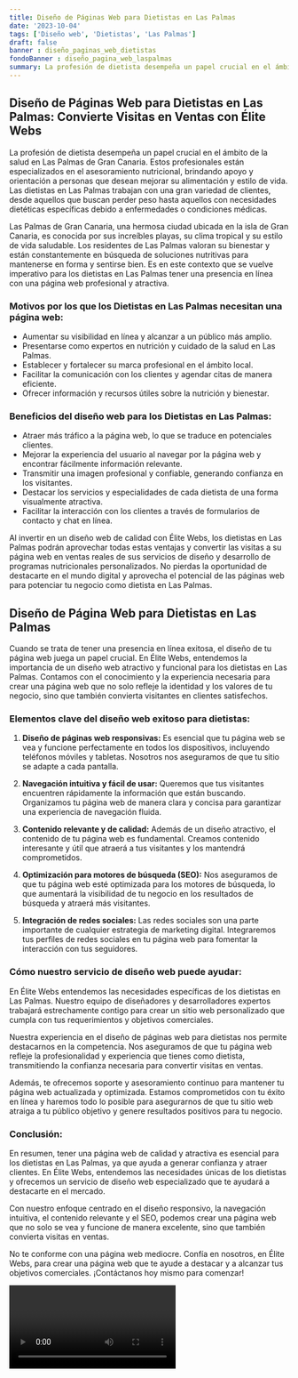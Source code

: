 ```yaml
---
title: Diseño de Páginas Web para Dietistas en Las Palmas
date: '2023-10-04'
tags: ['Diseño web', 'Dietistas', 'Las Palmas']
draft: false
banner : diseño_paginas_web_dietistas
fondoBanner : diseño_pagina_web_laspalmas
summary: La profesión de dietista desempeña un papel crucial en el ámbito de la salud en Las Palmas de Gran Canaria. Estos profesionales están especializados en el asesoramiento nutricional, brindando apoyo y orientación a personas que desean mejorar su alimentación y estilo de vida. Las dietistas en Las Palmas trabajan con una gran variedad de clientes, desde aquellos que buscan perder peso hasta aquellos con necesidades dietéticas específicas debido a enfermedades o condiciones médicas.
---
```


## Diseño de Páginas Web para Dietistas en Las Palmas: Convierte Visitas en Ventas con Élite Webs

La profesión de dietista desempeña un papel crucial en el ámbito de la salud en Las Palmas de Gran Canaria. Estos profesionales están especializados en el asesoramiento nutricional, brindando apoyo y orientación a personas que desean mejorar su alimentación y estilo de vida. Las dietistas en Las Palmas trabajan con una gran variedad de clientes, desde aquellos que buscan perder peso hasta aquellos con necesidades dietéticas específicas debido a enfermedades o condiciones médicas.

Las Palmas de Gran Canaria, una hermosa ciudad ubicada en la isla de Gran Canaria, es conocida por sus increíbles playas, su clima tropical y su estilo de vida saludable. Los residentes de Las Palmas valoran su bienestar y están constantemente en búsqueda de soluciones nutritivas para mantenerse en forma y sentirse bien. Es en este contexto que se vuelve imperativo para los dietistas en Las Palmas tener una presencia en línea con una página web profesional y atractiva.

### Motivos por los que los Dietistas en Las Palmas necesitan una página web:

- Aumentar su visibilidad en línea y alcanzar a un público más amplio.
- Presentarse como expertos en nutrición y cuidado de la salud en Las Palmas.
- Establecer y fortalecer su marca profesional en el ámbito local.
- Facilitar la comunicación con los clientes y agendar citas de manera eficiente.
- Ofrecer información y recursos útiles sobre la nutrición y bienestar.

### Beneficios del diseño web para los Dietistas en Las Palmas:

- Atraer más tráfico a la página web, lo que se traduce en potenciales clientes.
- Mejorar la experiencia del usuario al navegar por la página web y encontrar fácilmente información relevante.
- Transmitir una imagen profesional y confiable, generando confianza en los visitantes.
- Destacar los servicios y especialidades de cada dietista de una forma visualmente atractiva.
- Facilitar la interacción con los clientes a través de formularios de contacto y chat en línea.

Al invertir en un diseño web de calidad con Élite Webs, los dietistas en Las Palmas podrán aprovechar todas estas ventajas y convertir las visitas a su página web en ventas reales de sus servicios de diseño y desarrollo de programas nutricionales personalizados. No pierdas la oportunidad de destacarte en el mundo digital y aprovecha el potencial de las páginas web para potenciar tu negocio como dietista en Las Palmas.

<GifSeo />

<Cta />

## Diseño de Página Web para Dietistas en Las Palmas

Cuando se trata de tener una presencia en línea exitosa, el diseño de tu página web juega un papel crucial. En Élite Webs, entendemos la importancia de un diseño web atractivo y funcional para los dietistas en Las Palmas. Contamos con el conocimiento y la experiencia necesaria para crear una página web que no solo refleje la identidad y los valores de tu negocio, sino que también convierta visitantes en clientes satisfechos.

### Elementos clave del diseño web exitoso para dietistas:

1. **Diseño de páginas web responsivas:** Es esencial que tu página web se vea y funcione perfectamente en todos los dispositivos, incluyendo teléfonos móviles y tabletas. Nosotros nos aseguramos de que tu sitio se adapte a cada pantalla.

2. **Navegación intuitiva y fácil de usar:** Queremos que tus visitantes encuentren rápidamente la información que están buscando. Organizamos tu página web de manera clara y concisa para garantizar una experiencia de navegación fluida.

3. **Contenido relevante y de calidad:** Además de un diseño atractivo, el contenido de tu página web es fundamental. Creamos contenido interesante y útil que atraerá a tus visitantes y los mantendrá comprometidos.

4. **Optimización para motores de búsqueda (SEO):** Nos aseguramos de que tu página web esté optimizada para los motores de búsqueda, lo que aumentará la visibilidad de tu negocio en los resultados de búsqueda y atraerá más visitantes.

5. **Integración de redes sociales:** Las redes sociales son una parte importante de cualquier estrategia de marketing digital. Integraremos tus perfiles de redes sociales en tu página web para fomentar la interacción con tus seguidores.

### Cómo nuestro servicio de diseño web puede ayudar:

En Élite Webs entendemos las necesidades específicas de los dietistas en Las Palmas. Nuestro equipo de diseñadores y desarrolladores expertos trabajará estrechamente contigo para crear un sitio web personalizado que cumpla con tus requerimientos y objetivos comerciales.

Nuestra experiencia en el diseño de páginas web para dietistas nos permite destacarnos en la competencia. Nos aseguramos de que tu página web refleje la profesionalidad y experiencia que tienes como dietista, transmitiendo la confianza necesaria para convertir visitas en ventas.

Además, te ofrecemos soporte y asesoramiento continuo para mantener tu página web actualizada y optimizada. Estamos comprometidos con tu éxito en línea y haremos todo lo posible para asegurarnos de que tu sitio web atraiga a tu público objetivo y genere resultados positivos para tu negocio.

### Conclusión:

En resumen, tener una página web de calidad y atractiva es esencial para los dietistas en Las Palmas, ya que ayuda a generar confianza y atraer clientes. En Élite Webs, entendemos las necesidades únicas de los dietistas y ofrecemos un servicio de diseño web especializado que te ayudará a destacarte en el mercado.

Con nuestro enfoque centrado en el diseño responsivo, la navegación intuitiva, el contenido relevante y el SEO, podemos crear una página web que no solo se vea y funcione de manera excelente, sino que también convierta visitas en ventas.

No te conforme con una página web mediocre. Confía en nosotros, en Élite Webs, para crear una página web que te ayude a destacar y a alcanzar tus objetivos comerciales. ¡Contáctanos hoy mismo para comenzar!

<Video />

<CtaBot job='Dietistas' city='Las Palmas'/>

<Gmaps query='Las Palmas+españa+maps' />